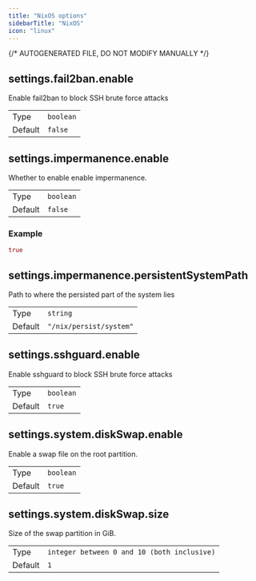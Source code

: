 ```yaml
---
title: "NixOS options"
sidebarTitle: "NixOS"
icon: "linux"
---
```

{/* AUTOGENERATED FILE, DO NOT MODIFY MANUALLY */}
## settings.fail2ban.enable

Enable fail2ban to block SSH brute force attacks

|     |     |
| --- | --- |
| Type | <code>boolean</code> |
| Default | <code>false</code> |


## settings.impermanence.enable

Whether to enable enable impermanence.

|     |     |
| --- | --- |
| Type | <code>boolean</code> |
| Default | <code>false</code> |
### Example
```nix
true
```


## settings.impermanence.persistentSystemPath

Path to where the persisted part of the system lies

|     |     |
| --- | --- |
| Type | <code>string</code> |
| Default | <code>"/nix/persist/system"</code> |


## settings.sshguard.enable

Enable sshguard to block SSH brute force attacks

|     |     |
| --- | --- |
| Type | <code>boolean</code> |
| Default | <code>true</code> |


## settings.system.diskSwap.enable

Enable a swap file on the root partition.

|     |     |
| --- | --- |
| Type | <code>boolean</code> |
| Default | <code>true</code> |


## settings.system.diskSwap.size

Size of the swap partition in GiB.

|     |     |
| --- | --- |
| Type | <code>integer between 0 and 10 (both inclusive)</code> |
| Default | <code>1</code> |


